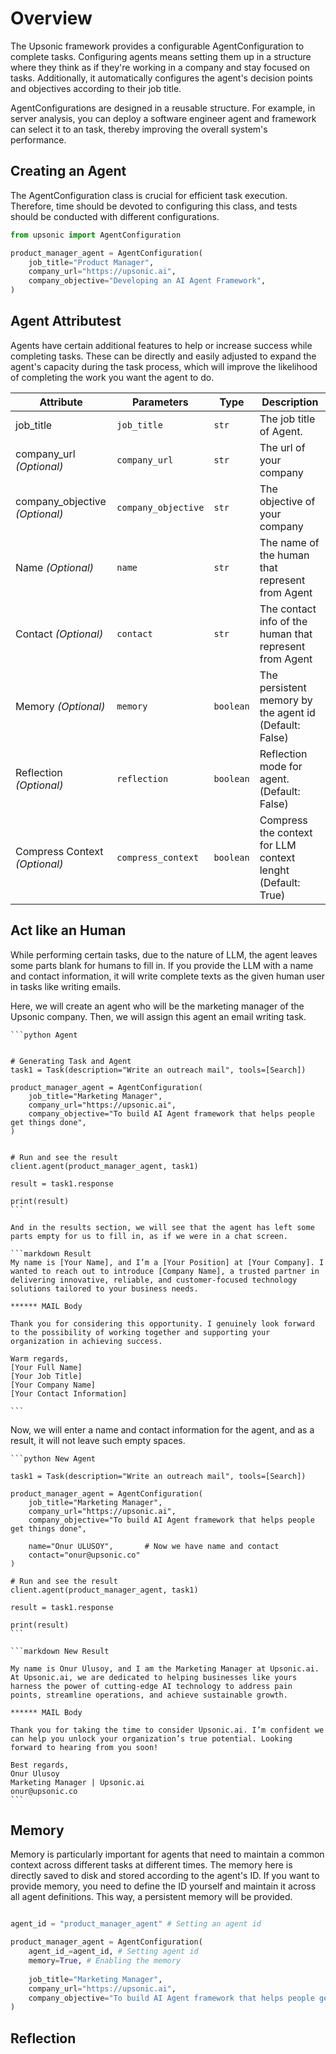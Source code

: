 ##

# Overview

The Upsonic framework provides a configurable AgentConfiguration to complete tasks. Configuring agents means setting them up in a structure where they think as if they're working in a company and stay focused on tasks. Additionally, it automatically configures the agent's decision points and objectives according to their job title.

AgentConfigurations are designed in a reusable structure. For example, in server analysis, you can deploy a software engineer agent and framework can select it to an task, thereby improving the overall system's performance.

## Creating an Agent

The AgentConfiguration class is crucial for efficient task execution. Therefore, time should be devoted to configuring this class, and tests should be conducted with different configurations.

```python
from upsonic import AgentConfiguration

product_manager_agent = AgentConfiguration(
    job_title="Product Manager",
    company_url="https://upsonic.ai",
    company_objective="Developing an AI Agent Framework",
)
```

## Agent Attributest

Agents have certain additional features to help or increase success while completing tasks. These can be directly and easily adjusted to expand the agent's capacity during the task process, which will improve the likelihood of completing the work you want the agent to do.

| Attribute                       | Parameters          | Type      | Description                                                 |
| ------------------------------- | ------------------- | --------- | ----------------------------------------------------------- |
| job\_title                      | `job_title`         | `str`     | The job title of Agent.                                     |
| company\_url *(Optional)*       | `company_url`       | `str`     | The url of your company                                     |
| company\_objective *(Optional)* | `company_objective` | `str`     | The objective of your company                               |
| Name *(Optional)*               | `name`              | `str`     | The name of the human that represent from Agent             |
| Contact *(Optional)*            | `contact`           | `str`     | The contact info of the human that represent from Agent     |
| Memory *(Optional)*             | `memory`            | `boolean` | The persistent memory by the agent id (Default: False)      |
| Reflection *(Optional)*         | `reflection`        | `boolean` | Reflection mode for agent. (Default: False)                 |
| Compress Context *(Optional)*   | `compress_context`  | `boolean` | Compress the context for LLM context lenght (Default: True) |

## Act like an Human

While performing certain tasks, due to the nature of LLM, the agent leaves some parts blank for humans to fill in. If you provide the LLM with a name and contact information, it will write complete texts as the given human user in tasks like writing emails.

<Steps>
  <Step title="Without Human Acting">
    Here, we will create an agent who will be the marketing manager of the Upsonic company. Then, we will assign this agent an email writing task.

    ```python Agent


    # Generating Task and Agent
    task1 = Task(description="Write an outreach mail", tools=[Search])

    product_manager_agent = AgentConfiguration(
        job_title="Marketing Manager",
        company_url="https://upsonic.ai",
        company_objective="To build AI Agent framework that helps people get things done",
    )


    # Run and see the result
    client.agent(product_manager_agent, task1)

    result = task1.response

    print(result)
    ```

    And in the results section, we will see that the agent has left some parts empty for us to fill in, as if we were in a chat screen.

    ```markdown Result
    My name is [Your Name], and I’m a [Your Position] at [Your Company]. I wanted to reach out to introduce [Company Name], a trusted partner in delivering innovative, reliable, and customer-focused technology solutions tailored to your business needs.  

    ****** MAIL Body

    Thank you for considering this opportunity. I genuinely look forward to the possibility of working together and supporting your organization in achieving success.  

    Warm regards,  
    [Your Full Name]  
    [Your Job Title]  
    [Your Company Name]  
    [Your Contact Information]  

    ```
  </Step>

  <Step title="With Human Acting">
    Now, we will enter a name and contact information for the agent, and as a result, it will not leave such empty spaces.

    ```python New Agent

    task1 = Task(description="Write an outreach mail", tools=[Search])

    product_manager_agent = AgentConfiguration(
        job_title="Marketing Manager",
        company_url="https://upsonic.ai",
        company_objective="To build AI Agent framework that helps people get things done",
     
        name="Onur ULUSOY",       # Now we have name and contact
        contact="onur@upsonic.co"
    )

    # Run and see the result
    client.agent(product_manager_agent, task1)

    result = task1.response

    print(result)
    ```

    ```markdown New Result

    My name is Onur Ulusoy, and I am the Marketing Manager at Upsonic.ai. At Upsonic.ai, we are dedicated to helping businesses like yours harness the power of cutting-edge AI technology to address pain points, streamline operations, and achieve sustainable growth.  

    ****** MAIL Body

    Thank you for taking the time to consider Upsonic.ai. I’m confident we can help you unlock your organization’s true potential. Looking forward to hearing from you soon!  

    Best regards,  
    Onur Ulusoy  
    Marketing Manager | Upsonic.ai  
    onur@upsonic.co  
    ```
  </Step>
</Steps>

## Memory

Memory is particularly important for agents that need to maintain a common context across different tasks at different times. The memory here is directly saved to disk and stored according to the agent's ID. If you want to provide memory, you need to define the ID yourself and maintain it across all agent definitions. This way, a persistent memory will be provided.

```python

agent_id = "product_manager_agent" # Setting an agent id

product_manager_agent = AgentConfiguration(
    agent_id_=agent_id, # Setting agent id
    memory=True, # Enabling the memory
    
    job_title="Marketing Manager",
    company_url="https://upsonic.ai",
    company_objective="To build AI Agent framework that helps people get things done"
)
```



## Reflection